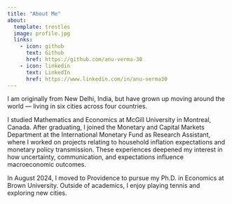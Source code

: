 ```yaml
---
title: "About Me"
about:
  template: trestles
  image: profile.jpg
  links:
    - icon: github
      text: Github
      href: https://github.com/anu-verma-30
    - icon: linkedin
      text: LinkedIn
      href: https://www.linkedin.com/in/anu-verma30
---
```


I am originally from New Delhi, India, but have grown up moving around the world — living in six cities across four countries. 

I studied Mathematics and Economics at McGill University in Montreal, Canada. After graduating, I joined the Monetary and Capital Markets Department at the International Monetary Fund as Research Assistant, where I worked on projects relating to household inflation expectations and monetary policy transmission. These experiences deepened my interest in how uncertainty, communication, and expectations influence macroeconomic outcomes.

In August 2024, I moved to Providence to pursue my Ph.D. in Economics at Brown University. Outside of academics, I enjoy playing tennis and exploring new cities.
